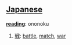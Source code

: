 == [[Japanese]] ==                             

'''[[reading]]''': ononoku

# [[戦]]: [[battle]], [[match]], [[war]]